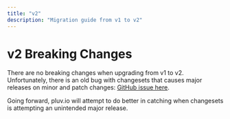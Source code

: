 ```yaml
---
title: "v2"
description: "Migration guide from v1 to v2"
---
```


# v2 Breaking Changes

There are no breaking changes when upgrading from v1 to v2. Unfortunately, there is an old bug with changesets that causes major releases on minor and patch changes: [GitHub issue here](https://github.com/changesets/changesets/issues/1011).

Going forward, pluv.io will attempt to do better in catching when changesets is attempting an unintended major release.
